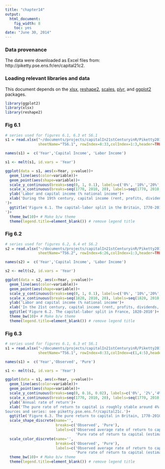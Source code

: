 ```yaml
---
title: "chapter14"
output:
  html_document:
    fig_width: 8
    toc: yes
date: "June 30, 2014"
---
```


### Data provenance

The data were downloaded as Excel files from: http://piketty.pse.ens.fr/en/capital21c2. 

### Loading relevant libraries and data

This document depends on the [xlsx](http://cran.r-project.org/web/packages/xlsx/index.html), [reshape2](http://cran.r-project.org/web/packages/reshape2/index.html), [scales](http://cran.r-project.org/web/packages/scales/index.html), [plyr](http://cran.r-project.org/web/packages/plyr/index.html), and [ggplot2](http://cran.r-project.org/web/packages/ggplot2/index.html) packages.


```r
library(ggplot2)
library(xlsx)
library(reshape2)
```

### Fig 6.1
```r
# series used for figures 6.1, 6.3 et S6.1
s1 = read.xlsx("~/documents/projects/capitalIn21stCenturyinR/Piketty2014FiguresTables/Chapter6TablesFigures.xlsx",
               sheetName="TS6.1", rowIndex=8:33,colIndex=1:3,header=TRUE)

names(s1) =  c('Year','Capital Income', 'Labor Income')
```

```r
s1 <- melt(s1, id.vars = 'Year')
```

```r
ggplot(data = s1, aes(x=Year, y=value))+
  geom_line(aes(color=variable))+
  geom_point(aes(shape=variable))+
  scale_y_continuous(breaks=seq(0, 1, 0.1), labels=c('0%', '10%','20%', '30%','40%', '50%','60%', '70%','80%', '90%','100%'))+
  scale_x_continuous(breaks=seq(1770, 2010, 20), labels=seq(1770, 2010, 20))+
  ylab('Labor and capital income (% national income')+
  xlab('During the 19th century, capital income (rent, profits, dividends, interest,..) \n absorbed about 40% of national income, vs. 60% for labor income (salaried and non salaried).\n Sources and series: see piketty.pse.ens.fr/capital21c.
')+
  ggtitle('Figure 6.1. The capital-labor split in the Britain, 1770-2010  
')+
  theme_bw(10)+ # Make b/w theme
  theme(legend.title=element_blank()) # remove legend title
```

### Fig 6.2

```r
# series used for figures 6.2, 6.4 et S6.2
s2 = read.xlsx("~/documents/projects/capitalIn21stCenturyinR/Piketty2014FiguresTables/Chapter6TablesFigures.xlsx",
               sheetName="TS6.2", rowIndex=6:26,colIndex=1:3,header=TRUE)

names(s2) =  c('Year','Capital Income', 'Labor Income')
```

```r
s2 <- melt(s2, id.vars = 'Year')
```

```r
ggplot(data = s2, aes(x=Year, y=value))+
  geom_line(aes(color=variable))+
  geom_point(aes(shape=variable))+
  scale_y_continuous(breaks=seq(0, 1, 0.1), labels=c('0%', '10%','20%', '30%','40%', '50%','60%', '70%','80%', '90%','100%'))+
  scale_x_continuous(breaks=seq(1820, 2010, 20), labels=seq(1820, 2010, 20))+
  ylab('Labor and capital income (% national income')+
  xlab('In the 21st century, capital income (rent, profits, dividends, interest,..) \nabsorbs about 30% of national income, vs. 70% for labor income (salaried and non salaried).\n Sources and series: see piketty.pse.ens.fr/capital21c.')+
  ggtitle('Figure 6.2. The capital-labor split in France, 1820-2010')+
  theme_bw(10)+ # Make b/w theme
  theme(legend.title=element_blank()) # remove legend title
```

### Fig 6.3
```r
# series used for figures 6.1, 6.3 et S6.1
s1 = read.xlsx("~/documents/projects/capitalIn21stCenturyinR/Piketty2014FiguresTables/Chapter6TablesFigures.xlsx",
               sheetName="TS6.1", rowIndex=8:33,colIndex=c(1,4:5),header=TRUE)

names(s1) =  c('Year','Observed', 'Pure')
```

```r
s1 <- melt(s1, id.vars = 'Year')
```

```r
ggplot(data = s1, aes(x=Year, y=value))+
  geom_line(aes(color=variable))+
  geom_point(aes(shape=variable))+
  scale_y_continuous(breaks=seq(0, 0.16, 0.02), labels=c('0%', '2%','4%', '6%','8%', '10%','12%', '14%','16%'))+
  scale_x_continuous(breaks=seq(1770, 2010, 20), labels=seq(1770, 2010, 20))+
  ylab('Annual rate of return')+
  xlab('The pure rate of return to capital is roughly stable around 4%-5% in the long run.\n 
Sources and series: see piketty.pse.ens.fr/capital21c.')+
  ggtitle('Figure 6.3. The pure return to capital in Britain, 1770-2010')+
  scale_shape_discrete(name='', 
                       breaks=c('Observed', 'Pure'),
                       labels=c('Observed average rate of return to capital', 
                                'Pure rate of return to capital (estimate)'))+
  scale_color_discrete(name='', 
                       breaks=c('Observed', 'Pure'),
                       labels=c('Observed average rate of return to capital', 
                                'Pure rate of return to capital (estimate)'))+
  theme_bw(10)+ # Make b/w theme
  theme(legend.title=element_blank()) # remove legend title
```
